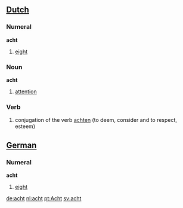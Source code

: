 ==[[Dutch]]==
===Numeral===
'''acht'''
#[[eight]]

===Noun===
'''acht'''
#[[attention]]

===Verb===
#conjugation of the verb [[achten]] (to deem, consider and to respect, esteem)

==[[German]]==
===Numeral===
'''acht'''
#[[eight]]

[[de:acht]]
[[nl:acht]]
[[pt:Acht]]
[[sv:acht]]